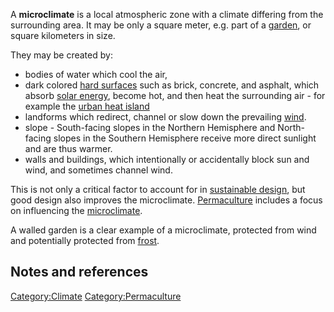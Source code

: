 A '''microclimate''' is a local atmospheric zone with a climate differing from the surrounding area. It may be only a square meter, e.g. part of a [[garden]], or square kilometers in size.

They may be created by:
* bodies of water which cool the air,
* dark colored [[hard surfaces]] such as brick, concrete, and asphalt, which absorb [[solar energy]], become hot, and then heat the surrounding air - for example the [[urban heat island]]
* landforms which redirect, channel or slow down the prevailing [[wind]]. 
* slope - South-facing slopes in the Northern Hemisphere and North-facing slopes in the Southern Hemisphere receive more direct sunlight  and are thus warmer.
* walls and buildings, which intentionally or accidentally block sun and wind, and sometimes channel wind.

This is not only a critical factor to account for in [[sustainable design]], but good design also improves the microclimate. [[Permaculture]] includes a focus on influencing the [[microclimate]].  

A walled garden is a clear example of a microclimate, protected from wind and potentially protected from [[frost]].

== Notes and references ==
{{reflist}}


{{stub}}

[[Category:Climate]]
[[Category:Permaculture]]
